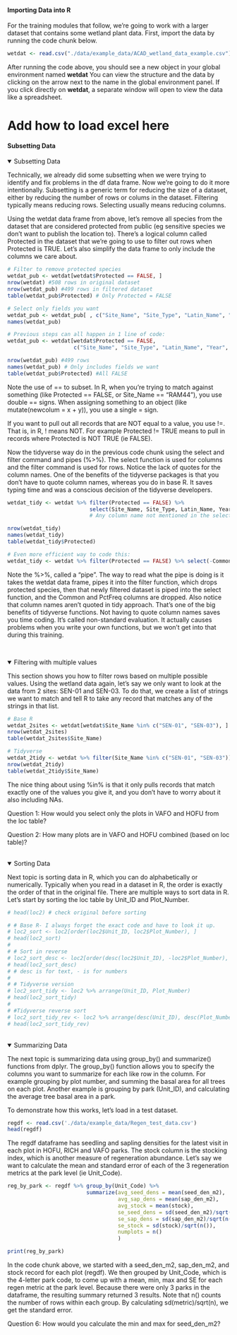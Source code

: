 #### Importing Data into R{.tabset}

For the training modules that follow, we're going to work with a larger dataset that contains some wetland plant data. First, import the data by running the code chunk below. 

```r
wetdat <- read.csv("./data/example_data/ACAD_wetland_data_example.csv")
```

After running the code above, you should see a new object in your global environment named <b>wetdat</b> You can view the structure and the data by clicking on the arrow next to the name in the global environment panel. If you click directly on <b>wetdat</b>, a separate window will open to view the data like a spreadsheet. 

<h1>Add how to load excel here</h1>

#### Subsetting Data{.tabset}
<details open><summary class='drop'>Subsetting Data</summary>
Technically, we already did some subsetting when we were trying to identify and fix problems in the df data frame. Now we're going to do it more intentionally. Subsetting is a generic term for reducing the size of a dataset, either by reducing the number of rows or colums in the dataset. Filtering typically means reducing rows. Selecting usually means reducing columns. 

Using the wetdat data frame from above, let's remove all species from the dataset that are considered protected from public (eg sensitive species we don't want to publish the location to). There's a logical column called Protected in the dataset that we're going to use to filter out rows when Protected is TRUE. Let's also simplify the data frame to only include the columns we care about.
```r
# Filter to remove protected species
wetdat_pub <- wetdat[wetdat$Protected == FALSE, ]
nrow(wetdat) #508 rows in original dataset
nrow(wetdat_pub) #499 rows in filtered dataset
table(wetdat_pub$Protected) # Only Protected = FALSE

# Select only fields you want
wetdat_pub <- wetdat_pub[ , c("Site_Name", "Site_Type", "Latin_Name", "Year", "Ave_Cov", "Invasive", "Protected")]
names(wetdat_pub)

# Previous steps can all happen in 1 line of code:
wetdat_pub <- wetdat[wetdat$Protected == FALSE, 
                     c("Site_Name", "Site_Type", "Latin_Name", "Year", "Ave_Cov", "Invasive", "Protected")]

nrow(wetdat_pub) #499 rows
names(wetdat_pub) # Only includes fields we want
table(wetdat_pub$Protected) #All FALSE
```
Note the use of == to subset. In R, when you're trying to match against something (like Protected == FALSE, or Site_Name == "RAM44"), you use double == signs. When assigning something to an object (like mutate(newcolum = x + y)), you use a single = sign. 

If you want to pull out all records that are NOT equal to a value, you use !=. That is, in R, ! means NOT. For example Protected != TRUE means to pull in records where Protected is NOT TRUE (ie FALSE).

Now the tidyverse way do in the previous code chunk using the select and filter command and pipes (%>%). The select function is used for columns and the filter command is used for rows. Notice the lack of quotes for the column names. One of the benefits of the tidyverse packages is that you don't have to quote column names, whereas you do in base R. It saves typing time and was a conscious decision of the tidyverse developers.
```r
wetdat_tidy <- wetdat %>% filter(Protected == FALSE) %>% 
                          select(Site_Name, Site_Type, Latin_Name, Year, Ave_Cov, Invasive, Protected)
                          # Any column name not mentioned in the select is dropped

nrow(wetdat_tidy)
names(wetdat_tidy)
table(wetdat_tidy$Protected)

# Even more efficient way to code this:
wetdat_tidy <- wetdat %>% filter(Protected == FALSE) %>% select(-Common, -PctFreq)
```

Note the %>%, called a "pipe". The way to read what the pipe is doing is it takes the wetdat data frame, pipes it into the filter function, which drops protected species, then that newly filtered dataset is piped into the select function, and the Common and PctFreq columns are dropped. Also notice that column names aren't quoted in tidy approach. That's one of the big benefits of tidyverse functions. Not having to quote column names saves you time coding. It's called non-standard evaluation. It actually causes problems when you write your own functions, but we won't get into that during this training.
</details>
<br>

<details open><summary class='drop'>Filtering with multiple values</summary>
This section shows you how to filter rows based on multiple possible values. Using the wetland data again, let's say we only want to look at the data from 2 sites: SEN-01 and SEN-03. To do that, we create a list of strings we want to match and tell R to take any record that matches any of the strings in that list. 

```r
# Base R
wetdat_2sites <- wetdat[wetdat$Site_Name %in% c("SEN-01", "SEN-03"), ] 
nrow(wetdat_2sites)
table(wetdat_2sites$Site_Name)

# Tidyverse
wetdat_2tidy <- wetdat %>% filter(Site_Name %in% c("SEN-01", "SEN-03"))
nrow(wetdat_2tidy)
table(wetdat_2tidy$Site_Name)


```
The nice thing about using %in% is that it only pulls records that match exactly one of the values you give it, and you don't have to worry about it also including NAs. 

<p class="ques">Question 1: How would you select only the plots in VAFO and HOFU from the loc table?</p>

<p class="ques">Question 2: How many plots are in VAFO and HOFU combined (based on loc table)?</p>
</details>
</br>
<details open><summary class='drop'>Sorting Data</summary>
Next topic is sorting data in R, which you can do alphabetically or numerically. Typically when you read in a dataset in R, the order is exactly the order of that in the original file. There are multiple ways to sort data in R. Let's start by sorting the loc table by Unit_ID and Plot_Number. 
```r
# head(loc2) # check original before sorting

# # Base R- I always forget the exact code and have to look it up.
# loc2_sort <- loc2[order(loc2$Unit_ID, loc2$Plot_Number), ]
# head(loc2_sort)
# 
# # Sort in reverse
# loc2_sort_desc <- loc2[order(desc(loc2$Unit_ID), -loc2$Plot_Number), ]
# head(loc2_sort_desc)
# # desc is for text, - is for numbers
# 
# # Tidyverse version
# loc2_sort_tidy <- loc2 %>% arrange(Unit_ID, Plot_Number)
# head(loc2_sort_tidy)
# 
# #Tidyverse reverse sort
# loc2_sort_tidy_rev <- loc2 %>% arrange(desc(Unit_ID), desc(Plot_Number))
# head(loc2_sort_tidy_rev)
```
</details>
</br>
<details open><summary class='drop'>Summarizing Data</summary>
The next topic is summarizing data using group_by() and summarize() functions from dplyr. The group_by() function allows you to specify the columns you want to summarize for each like row in the column. For example grouping by plot number, and summing the basal area for all trees on each plot. Another example is grouping by park (Unit_ID), and calculating the average tree basal area in a park. 

To demonstrate how this works, let's load in a test dataset.
```r
regdf <- read.csv('./data/example_data/Regen_test_data.csv')
head(regdf)
```
The regdf dataframe has seedling and sapling densities for the latest visit in each plot in HOFU, RICH and VAFO parks. The stock column is the stocking index, which is another measure of regeneration abundance. Let's say we want to calculate the mean and standard error of each of the 3 regeneration metrics at the park level (ie Unit_Code). 

```r

reg_by_park <- regdf %>% group_by(Unit_Code) %>% 
                         summarize(avg_seed_dens = mean(seed_den_m2),
                                   avg_sap_dens = mean(sap_den_m2),
                                   avg_stock = mean(stock),
                                   se_seed_dens = sd(seed_den_m2)/sqrt(n()),
                                   se_sap_dens = sd(sap_den_m2)/sqrt(n()),
                                   se_stock = sd(stock)/sqrt(n()),
                                   numplots = n()
                                   )
```
```r
print(reg_by_park)
```

In the code chunk above, we started with a seed_den_m2, sap_den_m2, and stock record for each plot (regdf). We then grouped by Unit_Code, which is the 4-letter park code, to come up with a mean, min, max and SE for each regen metric at the park level. Because there were only 3 parks in the dataframe, the resulting summary returned 3 results. Note that n() counts the number of rows within each group. By calculating sd(metric)/sqrt(n), we get the standard error.

<p class='ques'>Question 6: How would you calculate the min and max for seed_den_m2?</p>
</details>
</br>
